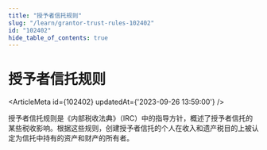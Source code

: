 ```yaml
---
title: "授予者信托规则"
slug: "/learn/grantor-trust-rules-102402"
id: "102402"
hide_table_of_contents: true
---
```



# 授予者信托规则

<ArticleMeta id={102402} updatedAt={'2023-09-26 13:59:00'} />
<div className='border-solid border-b border-t-0 my-4 border-[var(--ifm-color-gray-300)]' />

授予者信托规则是《内部税收法典》（IRC）中的指导方针，概述了授予者信托的某些税收影响。根据这些规则，创建授予者信托的个人在收入和遗产税目的上被认定为信托中持有的资产和财产的所有者。

